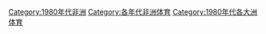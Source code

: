[[Category:1980年代非洲|Category:1980年代非洲]]
[[Category:各年代非洲体育|Category:各年代非洲体育]]
[[Category:1980年代各大洲体育|Category:1980年代各大洲体育]]